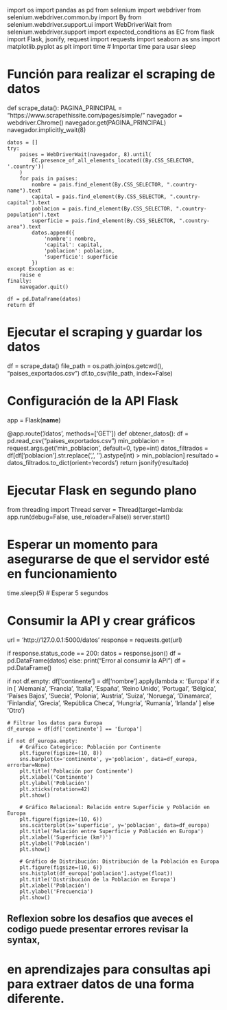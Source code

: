 

import os
import pandas as pd
from selenium import webdriver
from selenium.webdriver.common.by import By
from selenium.webdriver.support.ui import WebDriverWait
from selenium.webdriver.support import expected_conditions as EC
from flask import Flask, jsonify, request
import requests
import seaborn as sns
import matplotlib.pyplot as plt
import time  # Importar time para usar sleep

# Función para realizar el scraping de datos
def scrape_data():
    PAGINA_PRINCIPAL = "https://www.scrapethissite.com/pages/simple/"
    navegador = webdriver.Chrome()
    navegador.get(PAGINA_PRINCIPAL)
    navegador.implicitly_wait(8)

    datos = []
    try:
        paises = WebDriverWait(navegador, 8).until(
            EC.presence_of_all_elements_located((By.CSS_SELECTOR, '.country'))
        )
        for pais in paises:
            nombre = pais.find_element(By.CSS_SELECTOR, ".country-name").text
            capital = pais.find_element(By.CSS_SELECTOR, ".country-capital").text
            poblacion = pais.find_element(By.CSS_SELECTOR, ".country-population").text
            superficie = pais.find_element(By.CSS_SELECTOR, ".country-area").text
            datos.append({
                'nombre': nombre,
                'capital': capital,
                'poblacion': poblacion,
                'superficie': superficie
            })
    except Exception as e:
        raise e
    finally:
        navegador.quit()

    df = pd.DataFrame(datos)
    return df

# Ejecutar el scraping y guardar los datos
df = scrape_data()
file_path = os.path.join(os.getcwd(), "paises_exportados.csv")
df.to_csv(file_path, index=False)

# Configuración de la API Flask
app = Flask(__name__)

@app.route('/datos', methods=['GET'])
def obtener_datos():
    df = pd.read_csv("paises_exportados.csv")
    min_poblacion = request.args.get('min_poblacion', default=0, type=int)
    datos_filtrados = df[df['poblacion'].str.replace(',', '').astype(int) > min_poblacion]
    resultado = datos_filtrados.to_dict(orient='records')
    return jsonify(resultado)

# Ejecutar Flask en segundo plano
from threading import Thread
server = Thread(target=lambda: app.run(debug=False, use_reloader=False))
server.start()

# Esperar un momento para asegurarse de que el servidor esté en funcionamiento
time.sleep(5)  # Esperar 5 segundos

# Consumir la API y crear gráficos
url = 'http://127.0.0.1:5000/datos'
response = requests.get(url)

if response.status_code == 200:
    datos = response.json()
    df = pd.DataFrame(datos)
else:
    print("Error al consumir la API")
    df = pd.DataFrame()

if not df.empty:
    df['continente'] = df['nombre'].apply(lambda x: 'Europa' if x in [
        'Alemania', 'Francia', 'Italia', 'España', 'Reino Unido',
        'Portugal', 'Bélgica', 'Países Bajos', 'Suecia', 'Polonia',
        'Austria', 'Suiza', 'Noruega', 'Dinamarca', 'Finlandia',
        'Grecia', 'República Checa', 'Hungría', 'Rumanía', 'Irlanda'
    ] else 'Otro')

    # Filtrar los datos para Europa
    df_europa = df[df['continente'] == 'Europa']

    if not df_europa.empty:
        # Gráfico Categórico: Población por Continente
        plt.figure(figsize=(10, 8))
        sns.barplot(x='continente', y='poblacion', data=df_europa, errorbar=None)
        plt.title('Población por Continente')
        plt.xlabel('Continente')
        plt.ylabel('Población')
        plt.xticks(rotation=42)
        plt.show()

        # Gráfico Relacional: Relación entre Superficie y Población en Europa
        plt.figure(figsize=(10, 6))
        sns.scatterplot(x='superficie', y='poblacion', data=df_europa)
        plt.title('Relación entre Superficie y Población en Europa')
        plt.xlabel('Superficie (km²)')
        plt.ylabel('Población')
        plt.show()

        # Gráfico de Distribución: Distribución de la Población en Europa
        plt.figure(figsize=(10, 6))
        sns.histplot(df_europa['poblacion'].astype(float))
        plt.title('Distribución de la Población en Europa')
        plt.xlabel('Población')
        plt.ylabel('Frecuencia')
        plt.show()

## Reflexion sobre los desafios que aveces el codigo puede presentar errores revisar la syntax, 
# en aprendizajes para consultas api para extraer datos de una forma diferente.
